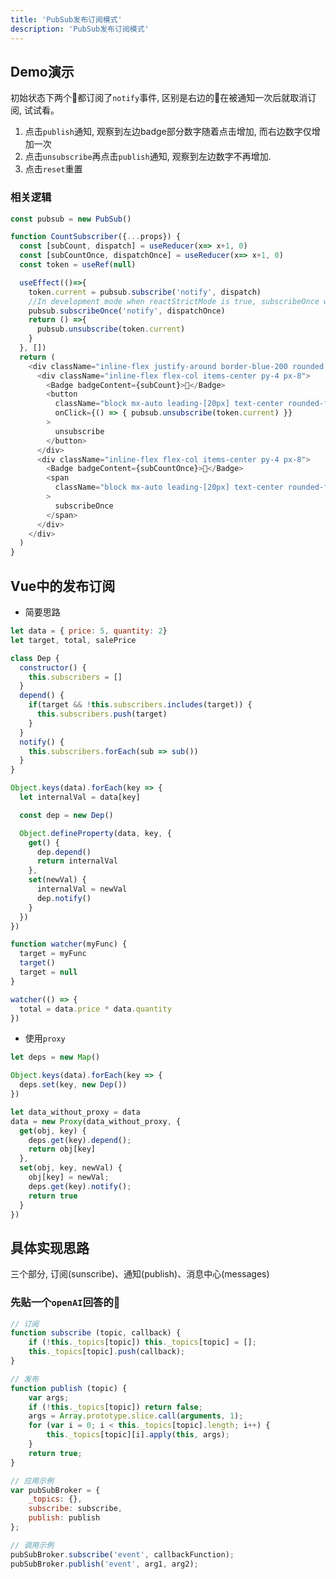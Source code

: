 ```yaml
---
title: 'PubSub发布订阅模式'
description: 'PubSub发布订阅模式'
---
```



## Demo演示
初始状态下两个🔔都订阅了`notify`事件, 区别是右边的🔔在被通知一次后就取消订阅, 试试看。
1. 点击`publish`通知, 观察到左边badge部分数字随着点击增加, 而右边数字仅增加一次
2. 点击`unsubscribe`再点击`publish`通知, 观察到左边数字不再增加.
3. 点击`reset`重置
<PubSubDemo/>

### 相关逻辑
```js showLineNumbers /subCountOnce/ /subCount/ /unsubscribe/
const pubsub = new PubSub()

function CountSubscriber({...props}) {
  const [subCount, dispatch] = useReducer(x=> x+1, 0)
  const [subCountOnce, dispatchOnce] = useReducer(x=> x+1, 0)
  const token = useRef(null)

  useEffect(()=>{
    token.current = pubsub.subscribe('notify', dispatch)
    //In development mode when reactStrictMode is true, subscribeOnce will be execute twice 
    pubsub.subscribeOnce('notify', dispatchOnce)
    return () =>{
      pubsub.unsubscribe(token.current)
    }
  }, [])
  return (
    <div className="inline-flex justify-around border-blue-200 rounded border-2 outline outline-offset-4 outline-blue-300">
      <div className="inline-flex flex-col items-center py-4 px-8">
        <Badge badgeContent={subCount}>🔔</Badge>
        <button 
          className="block mx-auto leading-[20px] text-center rounded-full bg-blue-300 py-1 px-2 text-white"
          onClick={() => { pubsub.unsubscribe(token.current) }}
        >
          unsubscribe
        </button>
      </div>
      <div className="inline-flex flex-col items-center py-4 px-8">
        <Badge badgeContent={subCountOnce}>🔔</Badge>
        <span 
          className="block mx-auto leading-[20px] text-center rounded-full py-1 px-2"
        >
          subscribeOnce
        </span>
      </div>
    </div>
  )
}
```

## Vue中的发布订阅
- 简要思路
```js
let data = { price: 5, quantity: 2}
let target, total, salePrice

class Dep {
  constructor() {
    this.subscribers = []
  }
  depend() {
    if(target && !this.subscribers.includes(target)) {
      this.subscribers.push(target)
    }
  }
  notify() {
    this.subscribers.forEach(sub => sub())
  }
}

Object.keys(data).forEach(key => {
  let internalVal = data[key]

  const dep = new Dep()

  Object.defineProperty(data, key, {
    get() {
      dep.depend()
      return internalVal
    },
    set(newVal) {
      internalVal = newVal
      dep.notify()
    }
  })
})

function watcher(myFunc) {
  target = myFunc
  target()
  target = null
}

watcher(() => {
  total = data.price * data.quantity
})
```
- 使用`proxy`
```js
let deps = new Map()

Object.keys(data).forEach(key => {
  deps.set(key, new Dep())
})

let data_without_proxy = data
data = new Proxy(data_without_proxy, {
  get(obj, key) {
    deps.get(key).depend();
    return obj[key]
  },
  set(obj, key, newVal) {
    obj[key] = newVal;
    deps.get(key).notify();
    return true
  }
})
```


## 具体实现思路
三个部分, 订阅(sunscribe)、通知(publish)、消息中心(messages) 

### 先贴一个`openAI`回答的🤔
```js
// 订阅
function subscribe (topic, callback) {
    if (!this._topics[topic]) this._topics[topic] = [];
    this._topics[topic].push(callback);
}

// 发布
function publish (topic) {
    var args;
    if (!this._topics[topic]) return false;
    args = Array.prototype.slice.call(arguments, 1);
    for (var i = 0; i < this._topics[topic].length; i++) {
        this._topics[topic][i].apply(this, args);
    }
    return true;
}

// 应用示例
var pubSubBroker = {
    _topics: {},
    subscribe: subscribe,
    publish: publish
};

// 调用示例
pubSubBroker.subscribe('event', callbackFunction);
pubSubBroker.publish('event', arg1, arg2);
```


